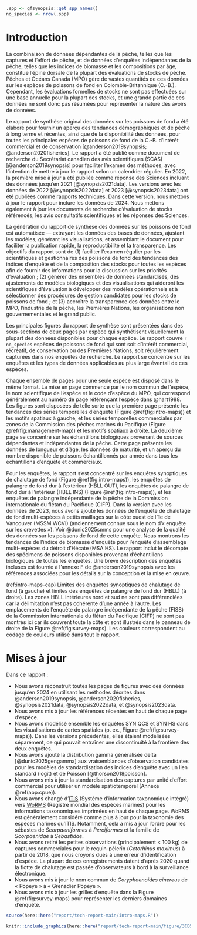```r
.spp <- gfsynopsis::get_spp_names()
no_species <- nrow(.spp)
```

# Introduction {#sec:introduction}

La combinaison de données dépendantes de la pêche, telles que les captures et l'effort de pêche, et de données d'enquêtes indépendantes de la pêche, telles que les indices de biomasse et les compositions par âge, constitue l'épine dorsale de la plupart des évaluations de stocks de pêche.
Pêches et Océans Canada (MPO) gère de vastes quantités de ces données sur les espèces de poissons de fond en Colombie-Britannique (C.-B.).
Cependant, les évaluations formelles de stocks ne sont pas effectuées sur une base annuelle pour la plupart des stocks, et une grande partie de ces données ne sont donc pas résumées pour représenter la nature des avoirs de données.

Le rapport de synthèse original des données sur les poissons de fond a été élaboré pour fournir un aperçu des tendances démographiques et de pêche à long terme et récentes, ainsi que de la disponibilité des données, pour toutes les principales espèces de poissons de fond de la C.-B. d'intérêt commercial et de conservation [@anderson2019synopsis; @anderson2020fisheries].
Le rapport a été publié comme document de recherche du Secrétariat canadien des avis scientifiques (SCAS) [@anderson2019synopsis] pour faciliter l'examen des méthodes, avec l'intention de mettre à jour le rapport selon un calendrier régulier.
En 2022, la première mise à jour a été publiée comme réponse des Sciences incluant des données jusqu'en 2021 [@synopsis2021data].
Les versions avec les données de 2022 [@synopsis2022data] et 2023 [@synopsis2023data] ont été publiées comme rapports techniques.
Dans cette version, nous mettons à jour le rapport pour inclure les données de 2024.
Nous mettons également à jour les documents de recherche d'évaluation de stocks référencés, les avis consultatifs scientifiques et les réponses des Sciences.

La génération du rapport de synthèse des données sur les poissons de fond est automatisée — extrayant les données des bases de données, ajustant les modèles, générant les visualisations, et assemblant le document pour faciliter la publication rapide, la reproductibilité et la transparence.
Les objectifs du rapport sont de
(1) faciliter l'examen régulier par les scientifiques et gestionnaires des poissons de fond des tendances des indices d'enquête et de la composition des stocks
pour toutes les espèces afin de fournir des informations pour la discussion sur les priorités d'évaluation ;
(2) générer des ensembles de données standardisés, des ajustements de modèles biologiques et des visualisations qui aideront les scientifiques d'évaluation à développer des modèles opérationnels et à sélectionner des procédures de gestion candidates pour les stocks de poissons de fond ; et
(3) accroître la transparence des données entre le MPO, l'industrie de la pêche, les Premières Nations, les organisations non gouvernementales et le grand public.

Les principales figures du rapport de synthèse sont présentées dans des sous-sections de deux pages par espèce qui synthétisent visuellement la plupart des données disponibles pour chaque espèce.
Le rapport couvre `r no_species` espèces de poissons de fond qui sont soit d'intérêt commercial, récréatif, de conservation ou des Premières Nations, soit régulièrement capturées dans nos enquêtes de recherche.
Le rapport se concentre sur les enquêtes et les types de données applicables au plus large éventail de ces espèces.

Chaque ensemble de pages pour une seule espèce est disposé dans le même format.
La mise en page commence par le nom commun de l'espèce, le nom scientifique de l'espèce et le code d'espèce du MPO, qui correspond généralement au numéro de page référençant l'espèce dans @hart1988.
Les figures sont disposées de telle sorte que la première page présente les tendances des séries temporelles d'enquête (Figure \@ref(fig:intro-maps)) et les motifs spatiaux à gauche, et les séries temporelles commerciales par zones de la Commission des pêches marines du Pacifique (Figure \@ref(fig:management-map)) et les motifs spatiaux à droite.
La deuxième page se concentre sur les échantillons biologiques provenant de sources dépendantes et indépendantes de la pêche.
Cette page présente les données de longueur et d'âge, les données de maturité, et un aperçu du nombre disponible de poissons échantillonnés par année dans tous les échantillons d'enquête et commerciaux.

Pour les enquêtes, le rapport s'est concentré sur les enquêtes synoptiques de chalutage de fond (Figure \@ref(fig:intro-maps)), les enquêtes de palangre de fond dur à l'extérieur (HBLL OUT), les enquêtes de palangre de fond dur à l'intérieur (HBLL INS) (Figure \@ref(fig:intro-maps)), et les enquêtes de palangre indépendante de la pêche de la Commission internationale du flétan du Pacifique (CIFP).
Dans la version avec les données de 2023, nous avons ajouté les données de l'enquête de chalutage de fond multi-espèces à petits maillages sur la côte ouest de l'île de Vancouver (MSSM WCVI) (anciennement connue sous le nom d'« enquête sur les crevettes »).
Voir @dunic2025smms pour une analyse de la qualité des données sur les poissons de fond de cette enquête.
Nous montrons les tendances de l'indice de biomasse d'enquête pour l'enquête d'assemblage multi-espèces du détroit d'Hécate (MSA HS).
Le rapport inclut le décompte des spécimens de poissons disponibles provenant d'échantillons biologiques de toutes les enquêtes.
Une brève description des enquêtes incluses est fournie à l'annexe F de @anderson2019synopsis avec les références associées pour les détails sur la conception et la mise en œuvre.

(ref:intro-maps-cap) Limites des enquêtes synoptiques de chalutage de fond (à gauche) et limites des enquêtes de palangre de fond dur (HBLL) (à droite). 
Les zones HBLL intérieures nord et sud ne sont pas différenciées car la délimitation n'est pas cohérente d'une année à l'autre. 
Les emplacements de l'enquête de palangre indépendante de la pêche (FISS) de la Commission internationale du flétan du Pacifique (CIFP) ne sont pas montrés ici car ils couvrent toute la côte et sont illustrés dans le panneau de droite de la Figure \@ref(fig:survey-maps).
Les couleurs correspondent au codage de couleurs utilisé dans tout le rapport.

# Mises à jour {#sec:update}

Dans ce rapport :

* Nous avons reconstruit toutes les pages de figures avec des données jusqu'en 2024 en utilisant les méthodes décrites dans @anderson2019synopsis, @anderson2020fisheries, @synopsis2021data, @synopsis2022data, et @synopsis2023data.
* Nous avons mis à jour les références récentes en haut de chaque page d'espèce.
* Nous avons modélisé ensemble les enquêtes SYN QCS et SYN HS dans les visualisations de cartes spatiales (p. ex., Figure \@ref(fig:survey-maps)). Dans les versions précédentes, elles étaient modélisées séparément, ce qui pouvait entraîner une discontinuité à la frontière des deux enquêtes.
* Nous avons ajouté la distribution gamma généralisée delta [@dunic2025gengamma] aux vraisemblances d'observation candidates pour les modèles de standardisation des indices d'enquête avec un lien standard (logit) et de Poisson [@thorson2018poisson].
* Nous avons mis à jour la standardisation des captures par unité d'effort commercial pour utiliser un modèle spatiotemporel (Annexe \@ref(app:cpue)).
* Nous avons changé d'[ITIS](https://itis.gov/) (Système d'information taxonomique intégré) vers [WoRMS](https://www.marinespecies.org/) (Registre mondial des espèces marines) pour les informations taxonomiques imprimées en haut de chaque page. WoRMS est généralement considéré comme plus à jour pour la taxonomie des espèces marines qu'ITIS. Notamment, cela a mis à jour l'ordre pour les sébastes de *Scorpaeniformes* à *Perciformes* et la famille de *Scorpaenidae* à *Sebastidae*.
* Nous avons retiré les petites observations (principalement < 100 kg) de captures commerciales pour le requin-pèlerin (*Cetorhinus maximus*) à partir de 2018, que nous croyons dues à une erreur d'identification d'espèce. La plupart de ces enregistrements datent d'après 2020 quand la flotte de chalutage est passée d'observateurs à bord à la surveillance électronique.
* Nous avons mis à jour le nom commun de *Coryphaenoides cinereus* de « Popeye » à « Grenadier Popeye ».
* Nous avons mis à jour les grilles d'enquête dans la Figure \@ref(fig:survey-maps) pour représenter les derniers domaines d'enquête.

\clearpage

```r
source(here::here("report/tech-report-main/intro-maps.R"))
```

```r
knitr::include_graphics(here::here("report/tech-report-main/figure/3CD5ABCDE.png"), dpi = NA)
```

